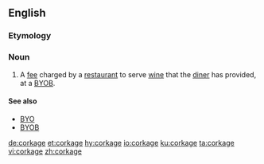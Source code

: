 ==English==

===Etymology===
{{suffix|cork|age|lang=en}}

===Noun===
{{en-noun|-}}

# A [[fee]] charged by a [[restaurant]] to serve [[wine]] that the [[diner]] has provided, at a [[BYOB]].

====See also====
* [[BYO]]
* [[BYOB]]

[[de:corkage]]
[[et:corkage]]
[[hy:corkage]]
[[io:corkage]]
[[ku:corkage]]
[[ta:corkage]]
[[vi:corkage]]
[[zh:corkage]]